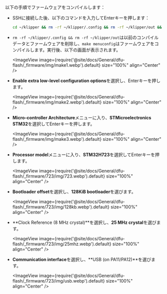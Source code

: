 以下の手順でファームウェアをコンパイルします：

* SSHに接続した後、以下のコマンドを入力してEnterキーを押します：

    ```bash
    cd ~/klipper && rm -rf ~/klipper/.config && rm -rf ~/klipper/out && make menuconfig
    ```

* `rm -rf ~/klipper/.config && rm -rf ~/klipper/out`は以前のコンパイルデータとファームウェアを削除し、`make menuconfig`はファームウェアをコンパイルします。実行後、以下の画面が表示されます。

    <ImageView image={require('@site/docs/General/dfu-flash/_firmware/img/make1.webp').default} size="100%" align="Center" />

* **Enable extra low-level configuration options**を選択し、Enterキーを押します。

    <ImageView image={require('@site/docs/General/dfu-flash/_firmware/img/make2.webp').default} size="100%" align="Center" />

* **Micro-controller Architecture**メニューに入り、**STMicroelectronics STM32**を選択してEnterキーを押します。

    <ImageView image={require('@site/docs/General/dfu-flash/_firmware/img/make3.webp').default} size="100%" align="Center" />

* **Processor model**メニューに入り、**STM32H723**を選択してEnterキーを押します。

    <ImageView image={require('@site/docs/General/dfu-flash/_firmware/723/img/723.webp').default} size="100%" align="Center" />

* **Bootloader offset**を選択し、**128KiB bootloader**を選びます。

    <ImageView image={require('@site/docs/General/dfu-flash/_firmware/723/img/128kb.webp').default} size="100%" align="Center" />

* **Clock Reference (8 MHz crystal)**を選択し、**25 MHz crystal**を選びます。

    <ImageView image={require('@site/docs/General/dfu-flash/_firmware/723/img/25mhz.webp').default} size="100%" align="Center" />

* **Communication interface**を選択し、**USB (on PA11/PA12)**を選びます。

    <ImageView image={require('@site/docs/General/dfu-flash/_firmware/723/img/usb.webp').default} size="100%" align="Center" />